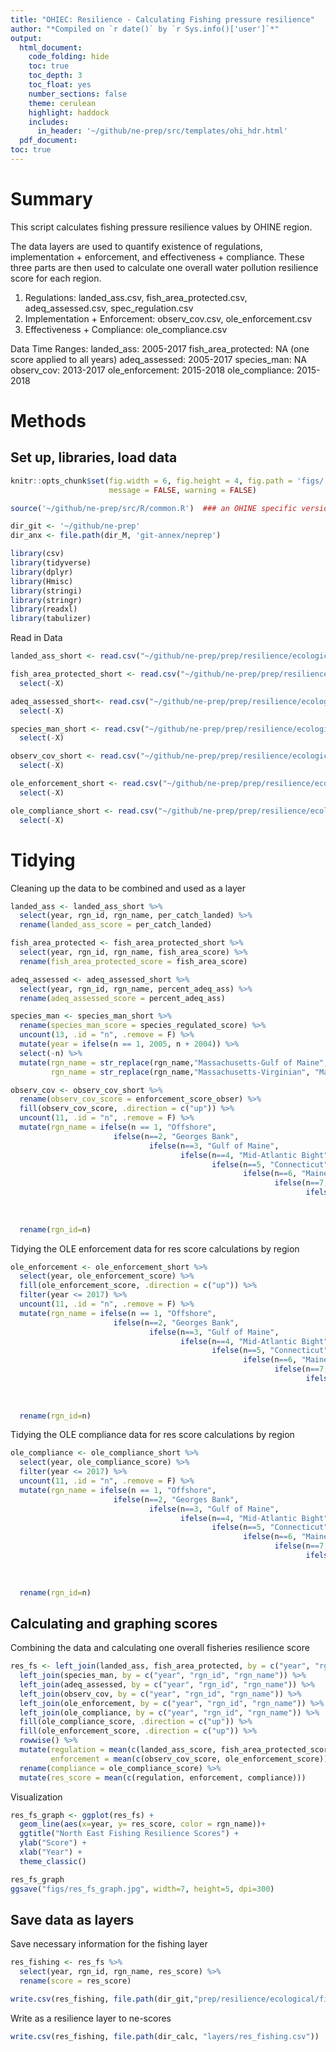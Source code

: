 ```yaml
---
title: "OHIEC: Resilience - Calculating Fishing pressure resilience"
author: "*Compiled on `r date()` by `r Sys.info()['user']`*"
output: 
  html_document:
    code_folding: hide
    toc: true
    toc_depth: 3
    toc_float: yes
    number_sections: false
    theme: cerulean
    highlight: haddock
    includes: 
      in_header: '~/github/ne-prep/src/templates/ohi_hdr.html'
  pdf_document:
toc: true
---
```


# Summary

This script calculates fishing pressure resilience values by OHINE region. 

The data layers are used to quantify existence of regulations, implementation + enforcement, and effectiveness + compliance. These three parts are then used to calculate one overall water pollution resilience score for each region. 

1. Regulations: landed_ass.csv, fish_area_protected.csv, adeq_assessed.csv, spec_regulation.csv
2. Implementation + Enforcement: observ_cov.csv, ole_enforcement.csv
3. Effectiveness + Compliance: ole_compliance.csv

Data Time Ranges:
landed_ass: 2005-2017
fish_area_protected: NA (one score applied to all years)
adeq_assessed: 2005-2017
species_man: NA
observ_cov: 2013-2017
ole_enforcement: 2015-2018
ole_compliance: 2015-2018

# Methods

## Set up, libraries, load data
``` r
knitr::opts_chunk$set(fig.width = 6, fig.height = 4, fig.path = 'figs/',
                      message = FALSE, warning = FALSE)

source('~/github/ne-prep/src/R/common.R')  ### an OHINE specific version of common.R

dir_git <- '~/github/ne-prep'
dir_anx <- file.path(dir_M, 'git-annex/neprep')

library(csv)
library(tidyverse)
library(dplyr)
library(Hmisc)
library(stringi)
library(stringr)
library(readxl)
library(tabulizer)
```


Read in Data
```r
landed_ass_short <- read.csv("~/github/ne-prep/prep/resilience/ecological/fishing_pressure/data/landed_ass.csv") %>% select(-X) 

fish_area_protected_short <- read.csv("~/github/ne-prep/prep/resilience/ecological/fishing_pressure/data/fish_area_protected.csv") %>% 
  select(-X) 

adeq_assessed_short<- read.csv("~/github/ne-prep/prep/resilience/ecological/fishing_pressure/data/adeq_assessed.csv") %>% 
  select(-X)

species_man_short <- read.csv("~/github/ne-prep/prep/resilience/ecological/fishing_pressure/data/species_man.csv") %>% 
  select(-X)

observ_cov_short <- read.csv("~/github/ne-prep/prep/resilience/ecological/fishing_pressure/data/observ_cov.csv") %>% 
  select(-X)

ole_enforcement_short <- read.csv("~/github/ne-prep/prep/resilience/ecological/fishing_pressure/data/ole_enforcement.csv") %>% 
  select(-X)

ole_compliance_short <- read.csv("~/github/ne-prep/prep/resilience/ecological/fishing_pressure/data/ole_compliance.csv") %>% 
  select(-X)
```

# Tidying 

Cleaning up the data to be combined and used as a layer
```r
landed_ass <- landed_ass_short %>% 
  select(year, rgn_id, rgn_name, per_catch_landed) %>% 
  rename(landed_ass_score = per_catch_landed)
```

```r
fish_area_protected <- fish_area_protected_short %>% 
  select(year, rgn_id, rgn_name, fish_area_score) %>% 
  rename(fish_area_protected_score = fish_area_score)
```

```r
adeq_assessed <- adeq_assessed_short %>% 
  select(year, rgn_id, rgn_name, percent_adeq_ass) %>% 
  rename(adeq_assessed_score = percent_adeq_ass)
```


```r
species_man <- species_man_short %>% 
  rename(species_man_score = species_regulated_score) %>% 
  uncount(13, .id = "n", .remove = F) %>%
  mutate(year = ifelse(n == 1, 2005, n + 2004)) %>% 
  select(-n) %>% 
  mutate(rgn_name = str_replace(rgn_name,"Massachusetts-Gulf of Maine", "Massachusetts-North"),
         rgn_name = str_replace(rgn_name,"Massachusetts-Virginian", "Massachusetts-South"))
```

```r
observ_cov <- observ_cov_short %>% 
  rename(observ_cov_score = enforcement_score_obser) %>% 
  fill(observ_cov_score, .direction = c("up")) %>% 
  uncount(11, .id = "n", .remove = F) %>%
  mutate(rgn_name = ifelse(n == 1, "Offshore", 
                       ifelse(n==2, "Georges Bank",
                               ifelse(n==3, "Gulf of Maine",
                                      ifelse(n==4, "Mid-Atlantic Bight",
                                             ifelse(n==5, "Connecticut",
                                                    ifelse(n==6, "Maine",
                                                           ifelse(n==7, "Massachusetts-North",
                                                                  ifelse(n==8, "Massachusetts-South",
                                                                         ifelse(n==9, "New Hampshire",
                                                                                ifelse(n==10, "New York",
                                                                                       "Rhode Island"))))))))))) %>%
  rename(rgn_id=n)
```


Tidying the OLE enforcement data for res score calculations by region
```r
ole_enforcement <- ole_enforcement_short %>% 
  select(year, ole_enforcement_score) %>% 
  fill(ole_enforcement_score, .direction = c("up")) %>% 
  filter(year <= 2017) %>% 
  uncount(11, .id = "n", .remove = F) %>%
  mutate(rgn_name = ifelse(n == 1, "Offshore", 
                       ifelse(n==2, "Georges Bank",
                               ifelse(n==3, "Gulf of Maine",
                                      ifelse(n==4, "Mid-Atlantic Bight",
                                             ifelse(n==5, "Connecticut",
                                                    ifelse(n==6, "Maine",
                                                           ifelse(n==7, "Massachusetts-North",
                                                                  ifelse(n==8, "Massachusetts-South",
                                                                         ifelse(n==9, "New Hampshire",
                                                                                ifelse(n==10, "New York",
                                                                                       "Rhode Island"))))))))))) %>%
  rename(rgn_id=n)
```

Tidying the OLE compliance data for res score calculations by region
```r
ole_compliance <- ole_compliance_short %>% 
  select(year, ole_compliance_score) %>% 
  filter(year <= 2017) %>% 
  uncount(11, .id = "n", .remove = F) %>%
  mutate(rgn_name = ifelse(n == 1, "Offshore", 
                       ifelse(n==2, "Georges Bank",
                               ifelse(n==3, "Gulf of Maine",
                                      ifelse(n==4, "Mid-Atlantic Bight",
                                             ifelse(n==5, "Connecticut",
                                                    ifelse(n==6, "Maine",
                                                           ifelse(n==7, "Massachusetts-North",
                                                                  ifelse(n==8, "Massachusetts-South",
                                                                         ifelse(n==9, "New Hampshire",
                                                                                ifelse(n==10, "New York",
                                                                                       "Rhode Island"))))))))))) %>%
  rename(rgn_id=n)
```

## Calculating and graphing scores
Combining the data and calculating one overall fisheries resilience score
```r
res_fs <- left_join(landed_ass, fish_area_protected, by = c("year", "rgn_id", "rgn_name")) %>% 
  left_join(species_man, by = c("year", "rgn_id", "rgn_name")) %>% 
  left_join(adeq_assessed, by = c("year", "rgn_id", "rgn_name")) %>% 
  left_join(observ_cov, by = c("year", "rgn_id", "rgn_name")) %>% 
  left_join(ole_enforcement, by = c("year", "rgn_id", "rgn_name")) %>% 
  left_join(ole_compliance, by = c("year", "rgn_id", "rgn_name")) %>% 
  fill(ole_compliance_score, .direction = c("up")) %>% 
  fill(ole_enforcement_score, .direction = c("up")) %>% 
  rowwise() %>% 
  mutate(regulation = mean(c(landed_ass_score, fish_area_protected_score,species_man_score, adeq_assessed_score)),
         enforcement = mean(c(observ_cov_score, ole_enforcement_score))) %>% 
  rename(compliance = ole_compliance_score) %>% 
  mutate(res_score = mean(c(regulation, enforcement, compliance)))
```

Visualization
```r
res_fs_graph <- ggplot(res_fs) +
  geom_line(aes(x=year, y= res_score, color = rgn_name))+
  ggtitle("North East Fishing Resilience Scores") +
  ylab("Score") +
  xlab("Year") +
  theme_classic() 

res_fs_graph
ggsave("figs/res_fs_graph.jpg", width=7, height=5, dpi=300)
```

## Save data as layers
Save necessary information for the fishing layer
```r
res_fishing <- res_fs %>% 
  select(year, rgn_id, rgn_name, res_score) %>% 
  rename(score = res_score)

write.csv(res_fishing, file.path(dir_git,"prep/resilience/ecological/fishing_pressure/data/res_fishing.csv"))
```

Write as a resilience layer to ne-scores
```r
write.csv(res_fishing, file.path(dir_calc, "layers/res_fishing.csv"))
```



